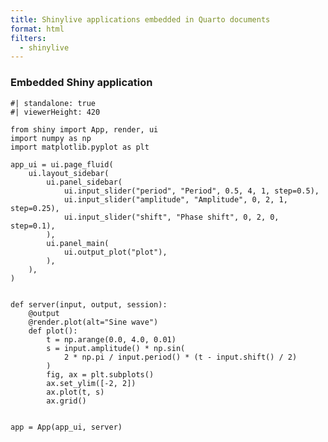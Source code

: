 ```yaml
---
title: Shinylive applications embedded in Quarto documents
format: html
filters:
  - shinylive
---
```



### Embedded Shiny application


```shinylive-python
#| standalone: true
#| viewerHeight: 420

from shiny import App, render, ui
import numpy as np
import matplotlib.pyplot as plt

app_ui = ui.page_fluid(
    ui.layout_sidebar(
        ui.panel_sidebar(
            ui.input_slider("period", "Period", 0.5, 4, 1, step=0.5),
            ui.input_slider("amplitude", "Amplitude", 0, 2, 1, step=0.25),
            ui.input_slider("shift", "Phase shift", 0, 2, 0, step=0.1),
        ),
        ui.panel_main(
            ui.output_plot("plot"),
        ),
    ),
)


def server(input, output, session):
    @output
    @render.plot(alt="Sine wave")
    def plot():
        t = np.arange(0.0, 4.0, 0.01)
        s = input.amplitude() * np.sin(
            2 * np.pi / input.period() * (t - input.shift() / 2)
        )
        fig, ax = plt.subplots()
        ax.set_ylim([-2, 2])
        ax.plot(t, s)
        ax.grid()


app = App(app_ui, server)

```

